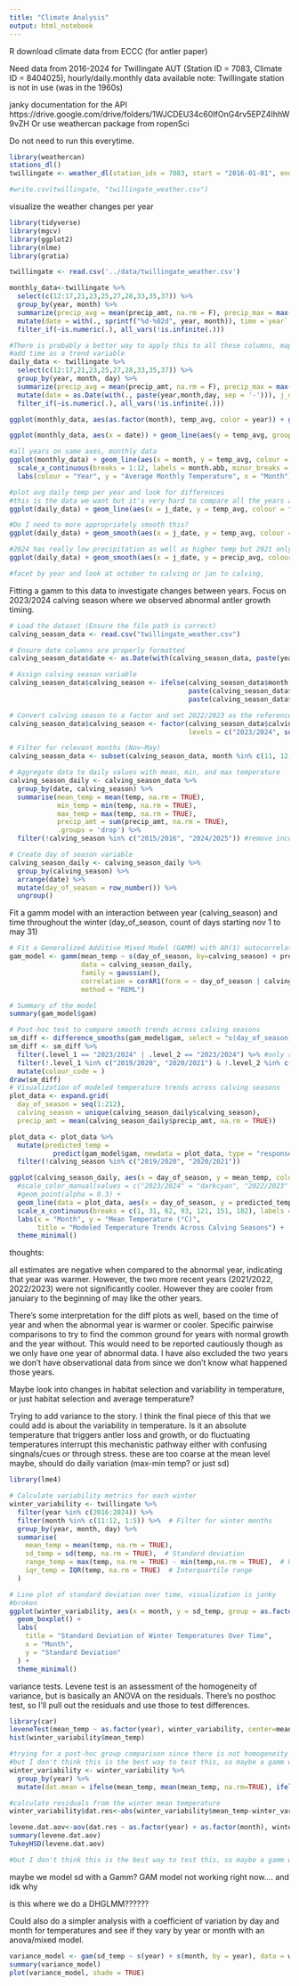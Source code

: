 ```yaml
---
title: "Climate Analysis"
output: html_notebook
---
```


R download climate data from ECCC (for antler paper)

Need data from 2016-2024 for Twillingate AUT (Station ID = 7083, Climate ID = 8404025), hourly/daily.monthly data available
note: Twillingate station is not in use (was in the 1960s)

janky documentation for the API https://drive.google.com/drive/folders/1WJCDEU34c60IfOnG4rv5EPZ4IhhW9vZH
Or use weathercan package from ropenSci

Do not need to run this everytime.
```r
library(weathercan)
stations_dl()
twillingate <- weather_dl(station_ids = 7083, start = "2016-01-01", end = "2024-12-31")

#write.csv(twillingate, "twillingate_weather.csv")
```

visualize the weather changes per year
```r
library(tidyverse)
library(mgcv)
library(ggplot2)
library(nlme)
library(gratia)

twillingate <- read.csv('../data/twillingate_weather.csv')

monthly_data<-twillingate %>% 
  select(c(12:17,21,23,25,27,28,33,35,37)) %>% 
  group_by(year, month) %>% 
  summarize(precip_avg = mean(precip_amt, na.rm = F), precip_max = max(precip_amt, na.rm = F), precip_min = min(precip_amt, na.rm = F), temp_avg = mean(temp, na.rm = F), temp_max = max(temp, na.rm = F), temp_min = min(temp, na.rm = F), .groups = "drop") %>% 
  mutate(date = with(., sprintf("%d-%02d", year, month)), time =`year` - 2024, month = as.integer(month), year = as.integer(year)) %>% #not in date format...
  filter_if(~is.numeric(.), all_vars(!is.infinite(.)))

#There is probably a better way to apply this to all these columns, mapply?
#add time as a trend variable
daily_data <- twillingate %>% 
  select(c(12:17,21,23,25,27,28,33,35,37)) %>% 
  group_by(year, month, day) %>% 
  summarize(precip_avg = mean(precip_amt, na.rm = F), precip_max = max(precip_amt, na.rm = F), precip_min = min(precip_amt, na.rm = F), temp_avg = mean(temp, na.rm = F), temp_max = max(temp, na.rm = F), temp_min = min(temp, na.rm = F), .groups = "drop") %>% 
  mutate(date = as.Date(with(., paste(year,month,day, sep = '-'))), j_date = as.numeric(format(date, "%j")), time =`year` - 2024, month = as.integer(month), day = as.integer(day), year = as.integer(year)) %>% 
  filter_if(~is.numeric(.), all_vars(!is.infinite(.)))
```



```r
ggplot(monthly_data, aes(as.factor(month), temp_avg, color = year)) + geom_point()

ggplot(monthly_data, aes(x = date)) + geom_line(aes(y = temp_avg, group = 1)) + geom_line(aes(y = temp_max, group = 1, colour = "red")) + geom_line(aes(y = temp_min, group = 1, colour = "blue"))

#all years on same axes, monthly data
ggplot(monthly_data) + geom_line(aes(x = month, y = temp_avg, colour = factor(year))) +
  scale_x_continuous(breaks = 1:12, labels = month.abb, minor_breaks = NULL) +
  labs(colour = "Year", y = "Average Monthly Temperature", x = "Month") + scale_color_brewer(palette="RdBu", direction=-1)
```


```r
#plot avg daily temp per year and look for differences
#this is the data we want but it's very hard to compare all the years at once with daily data
ggplot(daily_data) + geom_line(aes(x = j_date, y = temp_avg, colour = factor(year))) + scale_color_brewer(palette="RdBu", direction=-1) + scale_x_continuous(breaks = seq(1, 365, by = 30)) + labs(colour = "Year", y = "Average Daily Temperature", x = "Julian Calendar Day")

#Do I need to more appropriately smooth this? 
ggplot(daily_data) + geom_smooth(aes(x = j_date, y = temp_avg, colour = factor(year)), se = F) + scale_color_brewer(palette="RdBu", direction=-1) + scale_x_continuous(breaks = seq(1, 365, by = 30)) + labs(colour = "Year", y = "Average Daily Temperature", x = "Julian Calendar Day")

#2024 has really low precipitation as well as higher temp but 2021 only has higher temp
ggplot(daily_data) + geom_smooth(aes(x = j_date, y = precip_avg, colour = factor(year)), se = F) + scale_color_brewer(palette="RdBu", direction=-1) + scale_x_continuous(breaks = seq(1, 365, by = 30)) + labs(colour = "Year", y = "Average Daily Precipitation", x = "Julian Calendar Day")

#facet by year and look at october to calving or jan to calving, 

```

Fitting a gamm to this data to investigate changes between years. Focus on 2023/2024 calving season where we observed abnormal antler growth timing.

```r
# Load the dataset (Ensure the file path is correct)
calving_season_data <- read.csv("twillingate_weather.csv")

# Ensure date columns are properly formatted
calving_season_data$date <- as.Date(with(calving_season_data, paste(year, month, day, sep="-")), "%Y-%m-%d")

# Assign calving season variable
calving_season_data$calving_season <- ifelse(calving_season_data$month >= 11,
                                             paste(calving_season_data$year, calving_season_data$year + 1, sep="/"),
                                             paste(calving_season_data$year - 1, calving_season_data$year, sep="/"))

# Convert calving season to a factor and set 2022/2023 as the reference level
calving_season_data$calving_season <- factor(calving_season_data$calving_season, 
                                             levels = c("2023/2024", sort(unique(calving_season_data$calving_season[calving_season_data$calving_season != "2023/2024"]))))

# Filter for relevant months (Nov–May)
calving_season_data <- subset(calving_season_data, month %in% c(11, 12, 1, 2, 3, 4, 5))

# Aggregate data to daily values with mean, min, and max temperature
calving_season_daily <- calving_season_data %>%
  group_by(date, calving_season) %>%
  summarise(mean_temp = mean(temp, na.rm = TRUE),
            min_temp = min(temp, na.rm = TRUE),
            max_temp = max(temp, na.rm = TRUE),
            precip_amt = sum(precip_amt, na.rm = TRUE),
            .groups = 'drop') %>% 
  filter(!calving_season %in% c("2015/2016", "2024/2025")) #remove incomplete seasons

# Create day of season variable
calving_season_daily <- calving_season_daily %>%
  group_by(calving_season) %>%
  arrange(date) %>%
  mutate(day_of_season = row_number()) %>%
  ungroup()

```


Fit a gamm model with an interaction between year (calving_season) and time throughout the winter (day_of_season, count of days starting nov 1 to may 31)
```r
# Fit a Generalized Additive Mixed Model (GAMM) with AR(1) autocorrelation within calving season
gam_model <- gamm(mean_temp ~ s(day_of_season, by=calving_season) + precip_amt + calving_season, 
                  data = calving_season_daily, 
                  family = gaussian(), 
                  correlation = corAR1(form = ~ day_of_season | calving_season), 
                  method = "REML")

# Summary of the model
summary(gam_model$gam)
```


```r
# Post-hoc test to compare smooth trends across calving seasons
sm_diff <- difference_smooths(gam_model$gam, select = "s(day_of_season)", ci = 0.95)
sm_diff <- sm_diff %>% 
  filter(.level_1 == "2023/2024" | .level_2 == "2023/2024") %>% #only relevant comparisons
  filter(!.level_1 %in% c("2019/2020", "2020/2021") & !.level_2 %in% c("2019/2020", "2020/2021")) %>% 
  mutate(colour_code = )
draw(sm_diff)
# Visualization of modeled temperature trends across calving seasons
plot_data <- expand.grid(
  day_of_season = seq(1:212),
  calving_season = unique(calving_season_daily$calving_season),
  precip_amt = mean(calving_season_daily$precip_amt, na.rm = TRUE))

plot_data <- plot_data %>% 
  mutate(predicted_temp = 
           predict(gam_model$gam, newdata = plot_data, type = "response")) %>% 
  filter(!calving_season %in% c("2019/2020", "2020/2021"))

ggplot(calving_season_daily, aes(x = day_of_season, y = mean_temp, color = calving_season)) +
  #scale_color_manual(values = c("2023/2024" = "darkcyan", "2022/2023" = "pink", "2021/2022" = "salmon", "2018/2019" = "coral", "2017/2018" = "tomato", "2016/2017" = "firebrick")) +
  #geom_point(alpha = 0.3) +
  geom_line(data = plot_data, aes(x = day_of_season, y = predicted_temp), size = 1) +
  scale_x_continuous(breaks = c(1, 31, 62, 93, 121, 151, 182), labels = c('Nov', 'Dec', 'Jan', 'Feb', 'Mar', 'Apr', 'May')) +
  labs(x = "Month", y = "Mean Temperature (°C)",
       title = "Modeled Temperature Trends Across Calving Seasons") +
  theme_minimal()

```

thoughts:

all estimates are negative when compared to the abnormal year, indicating that year was warmer. However, the two more recent years (2021/2022, 2022/2023) were not significantly cooler. However they are cooler from januiary to the beginning of may like the other years.

There's some interpretation for the diff plots as well, based on the time of year and when the abnormal year is warmer or cooler. Specific pairwise comparisons to try to find the common ground for years with normal growth and the year without. This would need to be reported cautiously though as we only have one year of abnormal data. I have also excluded the two years we don't have observational data from since we don't know what happened those years.

Maybe look into changes in habitat selection and variability in temperature, or just habitat selection and average temperature?

Trying to add variance to the story.
I think the final piece of this that we could add is about the variability in temperature. Is it an absolute temperature that triggers antler loss and growth, or do fluctuating temperatures interrupt this mechanistic pathway either with confusing singnals/cues or through stress.
these are too coarse at the mean level maybe, should do daily variation (max-min temp? or just sd)

```r
library(lme4)

# Calculate variability metrics for each winter
winter_variability <- twillingate %>%
  filter(year %in% c(2016:2024)) %>% 
  filter(month %in% c(11:12, 1:5)) %>%  # Filter for winter months
  group_by(year, month, day) %>%
  summarise(
    mean_temp = mean(temp, na.rm = TRUE),
    sd_temp = sd(temp, na.rm = TRUE),  # Standard deviation
    range_temp = max(temp, na.rm = TRUE) - min(temp,na.rm = TRUE),  # Range
    iqr_temp = IQR(temp, na.rm = TRUE)  # Interquartile range
  )

# Line plot of standard deviation over time, visualization is janky
#broken
ggplot(winter_variability, aes(x = month, y = sd_temp, group = as.factor(year), color = as.factor(year))) +
  geom_boxplot() +
  labs(
    title = "Standard Deviation of Winter Temperatures Over Time",
    x = "Month",
    y = "Standard Deviation"
  ) +
  theme_minimal()
```

variance tests. Levene test is an assessment of the homogeneity of variance, but is basically an ANOVA on the residuals. There's no posthoc test, so I'll pull out the residuals and use those to test differences.
```r
library(car)
leveneTest(mean_temp ~ as.factor(year), winter_variability, center=mean) # sig
hist(winter_variability$mean_temp)

#trying for a post-hoc group comparison since there is not homogeneity of variance
#but I don't think this is the best way to test this, so maybe a gamm with sd as response
winter_variability <- winter_variability %>% 
  group_by(year) %>% 
  mutate(dat.mean = ifelse(mean_temp, mean(mean_temp, na.rm=TRUE), ifelse(is.na(dat), NA)))

#calculate residuals from the winter mean temperature
winter_variability$dat.res<-abs(winter_variability$mean_temp-winter_variability$dat.mean)

levene.dat.aov<-aov(dat.res ~ as.factor(year) + as.factor(month), winter_variability)
summary(levene.dat.aov)
TukeyHSD(levene.dat.aov)

#but I don't think this is the best way to test this, so maybe a gamm with sd as response
```

maybe we model sd with a Gamm? GAM model not working right now.... and idk why

is this where we do a DHGLMM??????

Could also do a simpler analysis with a coefficient of variation by day and month for temperatures and see if they vary by year or month with an anova/mixed model.
```r
variance_model <- gam(sd_temp ~ s(year) + s(month, by = year), data = winter_variability, method = "REML")
summary(variance_model)
plot(variance_model, shade = TRUE)
```

